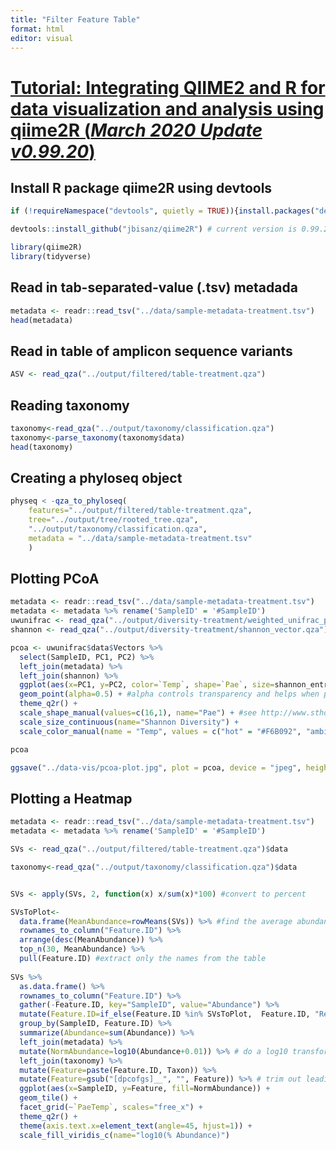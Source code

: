 ```yaml
---
title: "Filter Feature Table"
format: html
editor: visual
---
```


# [Tutorial: Integrating QIIME2 and R for data visualization and analysis using qiime2R (*March 2020 Update v0.99.20*)](https://forum.qiime2.org/t/tutorial-integrating-qiime2-and-r-for-data-visualization-and-analysis-using-qiime2r/4121/1)

## Install R package qiime2R using devtools

```r
if (!requireNamespace("devtools", quietly = TRUE)){install.packages("devtools")}

devtools::install_github("jbisanz/qiime2R") # current version is 0.99.20
```

```r
library(qiime2R)
library(tidyverse)
```

## Read in tab-separated-value (.tsv) metadada

```r
metadata <- readr::read_tsv("../data/sample-metadata-treatment.tsv")
head(metadata)
```

## Read in table of amplicon sequence variants

```r
ASV <- read_qza("../output/filtered/table-treatment.qza")
```

## Reading taxonomy

```r
taxonomy<-read_qza("../output/taxonomy/classification.qza")
taxonomy<-parse_taxonomy(taxonomy$data)
head(taxonomy)

```

## Creating a phyloseq object

```r
physeq < -qza_to_phyloseq(
    features="../output/filtered/table-treatment.qza",
    tree="../output/tree/rooted_tree.qza",
    "../output/taxonomy/classification.qza",
    metadata = "../data/sample-metadata-treatment.tsv"
    )

```

## Plotting PCoA

```r
metadata <- readr::read_tsv("../data/sample-metadata-treatment.tsv")
metadata <- metadata %>% rename('SampleID' = '#SampleID') 
uwunifrac <- read_qza("../output/diversity-treatment/weighted_unifrac_pcoa_results.qza")
shannon <- read_qza("../output/diversity-treatment/shannon_vector.qza")$data %>% rownames_to_column("SampleID") 

pcoa <- uwunifrac$data$Vectors %>%
  select(SampleID, PC1, PC2) %>%
  left_join(metadata) %>%
  left_join(shannon) %>%
  ggplot(aes(x=PC1, y=PC2, color=`Temp`, shape=`Pae`, size=shannon_entropy)) +
  geom_point(alpha=0.5) + #alpha controls transparency and helps when points are overlapping
  theme_q2r() +
  scale_shape_manual(values=c(16,1), name="Pae") + #see http://www.sthda.com/sthda/RDoc/figure/graphs/r-plot-pch-symbols-points-in-r.png for numeric shape codes
  scale_size_continuous(name="Shannon Diversity") +
  scale_color_manual(name = "Temp", values = c("hot" = "#F6B092", "ambient" = "#93E9BE"))

pcoa

ggsave("../data-vis/pcoa-plot.jpg", plot = pcoa, device = "jpeg", height = 4, width = 5)
```

## Plotting a Heatmap

```r
metadata <- readr::read_tsv("../data/sample-metadata-treatment.tsv")
metadata <- metadata %>% rename('SampleID' = '#SampleID') 

SVs <- read_qza("../output/filtered/table-treatment.qza")$data

taxonomy<-read_qza("../output/taxonomy/classification.qza")$data


SVs <- apply(SVs, 2, function(x) x/sum(x)*100) #convert to percent

SVsToPlot<-  
  data.frame(MeanAbundance=rowMeans(SVs)) %>% #find the average abundance of a SV
  rownames_to_column("Feature.ID") %>%
  arrange(desc(MeanAbundance)) %>%
  top_n(30, MeanAbundance) %>%
  pull(Feature.ID) #extract only the names from the table
  
SVs %>%
  as.data.frame() %>%
  rownames_to_column("Feature.ID") %>%
  gather(-Feature.ID, key="SampleID", value="Abundance") %>%
  mutate(Feature.ID=if_else(Feature.ID %in% SVsToPlot,  Feature.ID, "Remainder")) %>% #flag features to be collapsed
  group_by(SampleID, Feature.ID) %>%
  summarize(Abundance=sum(Abundance)) %>%
  left_join(metadata) %>%
  mutate(NormAbundance=log10(Abundance+0.01)) %>% # do a log10 transformation after adding a 0.01% pseudocount. Could also add 1 read before transformation to percent
  left_join(taxonomy) %>%
  mutate(Feature=paste(Feature.ID, Taxon)) %>%
  mutate(Feature=gsub("[dpcofgs]__", "", Feature)) %>% # trim out leading text from taxonomy string
  ggplot(aes(x=SampleID, y=Feature, fill=NormAbundance)) +
  geom_tile() +
  facet_grid(~`PaeTemp`, scales="free_x") +
  theme_q2r() +
  theme(axis.text.x=element_text(angle=45, hjust=1)) +
  scale_fill_viridis_c(name="log10(% Abundance)")


```

